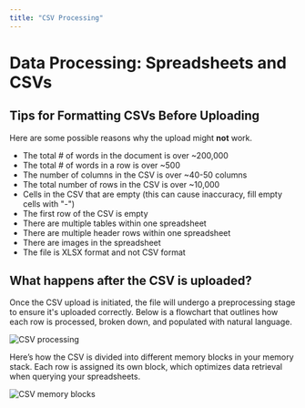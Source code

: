 ```yaml
---
title: "CSV Processing"
---
```


# Data Processing: Spreadsheets and CSVs

## Tips for Formatting CSVs Before Uploading

Here are some possible reasons why the upload might **not** work.

- The total # of words in the document is over ~200,000
- The total # of words in a row is over ~500
- The number of columns in the CSV is over ~40-50 columns
- The total number of rows in the CSV is over ~10,000
- Cells in the CSV that are empty (this can cause inaccuracy, fill empty cells with "-")
- The first row of the CSV is empty
- There are multiple tables within one spreadsheet
- There are multiple header rows within one spreadsheet
- There are images in the spreadsheet
- The file is XLSX format and not CSV format


## What happens after the CSV is uploaded?

Once the CSV upload is initiated, the file will undergo a preprocessing stage to ensure it's uploaded correctly. Below is a flowchart that outlines how each row is processed, broken down, and populated with natural language.

![CSV processing](/images/CSV4.png)

Here’s how the CSV is divided into different memory blocks in your memory stack. Each row is assigned its own block, which optimizes data retrieval when querying your spreadsheets.

![CSV memory blocks](/images/CSV2.png)
